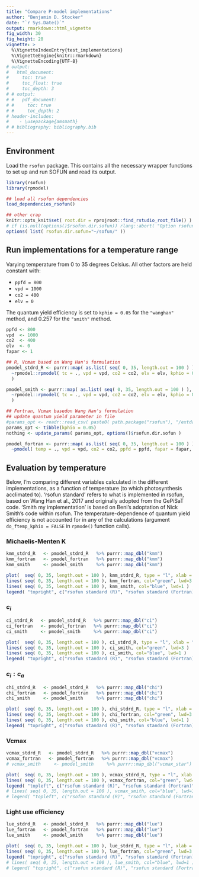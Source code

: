 ```yaml
---
title: "Compare P-model implementations"
author: "Benjamin D. Stocker"
date: "`r Sys.Date()`"
output: rmarkdown::html_vignette
fig_width: 30 
fig_height: 20 
vignette: >
  %\VignetteIndexEntry{test_implementations}
  %\VignetteEngine{knitr::rmarkdown}
  %\VignetteEncoding{UTF-8}
# output:
#   html_document:
#     toc: true
#     toc_float: true
#     toc_depth: 3
# # output:
# #   pdf_document:
# #     toc: true
# #     toc_depth: 2
# header-includes:
#    - \usepackage{amsmath}
# # bibliography: bibliography.bib
---
```


## Environment

Load the `rsofun` package. This contains all the necessary wrapper functions to set up and run SOFUN and read its output. 
```r
library(rsofun)
library(rpmodel)

## load all rsofun dependencies
load_dependencies_rsofun()

## other crap
knitr::opts_knit$set( root.dir = rprojroot::find_rstudio_root_file() ) # does not work properly
# if (is.null(options()$rsofun.dir.sofun)) rlang::abort( "Option rsofun.dir.sofun not set. Do so by `options( list( rsofun.dir.sofun=string_path_where_sofun_is ))`" )
options( list( rsofun.dir.sofun="~/sofun/" ))
```

## Run implementations for a temperature range

Varying temperature from 0 to 35 degrees Celsius. All other factors are held constant with:

- `ppfd = 800`
- `vpd = 1000`
- `co2 = 400`
- `elv = 0`

The quantum yield efficiency is set to `kphio = 0.05` for the `"wanghan"` method, and 0.257 for the `"smith"` method.

```r
ppfd <- 800
vpd  <- 1000
co2  <- 400
elv  <- 0
fapar <- 1

## R, Vcmax based on Wang Han's formulation
pmodel_stdrd_R <- purrr::map( as.list( seq( 0, 35, length.out = 100 ) ), 
  ~rpmodel::rpmodel( tc = ., vpd = vpd, co2 = co2, elv = elv, kphio = 0.05, fapar = fapar, ppfd = ppfd, method_optci="prentice14", method_jmaxlim = "wang17", do_ftemp_kphio = FALSE ) 
  )

pmodel_smith <- purrr::map( as.list( seq( 0, 35, length.out = 100 ) ), 
  ~rpmodel::rpmodel( tc = ., vpd = vpd, co2 = co2, elv = elv, kphio = 0.257, fapar = fapar, ppfd = ppfd, method_optci="prentice14", method_jmaxlim = "smith19", do_ftemp_kphio = FALSE ) 
  )

## Fortran, Vcmax basedon Wang Han's formulation
## update quantum yield parameter in file
#params_opt <- readr::read_csv( paste0( path.package("rsofun"), "/extdata/params_opt_kphio_soilm_global.csv" ) )
params_opt <- tibble(kphio = 0.05)
nothing <- update_params( params_opt, options()$rsofun.dir.sofun )

pmodel_fortran <- purrr::map( as.list( seq( 0, 35, length.out = 100 ) ), 
  ~pmodel( temp = ., vpd = vpd, co2 = co2, ppfd = ppfd, fapar = fapar, elv = elv, implementation = "fortran", sofundir = options()$rsofun.dir.sofun ) )
```

## Evaluation by temperature

Below, I'm comparing different variables calculated in the different implementations, as a function of temperature (to which photosynthesis acclimated to). 'rsofun standard' refers to what is implemented in rsofun, based on Wang Han et al., 2017 and originally adopted from the GePiSaT code. 'Smith my implementation' is based on Beni's adoptation of Nick Smith's code within rsofun. The temperature-dependence of quantum yield efficiency is not accounted for in any of the calculations (argument `do_ftemp_kphio = FALSE` in `rpmode()` function calls).

### Michaelis-Menten K

```r
kmm_stdrd_R   <- pmodel_stdrd_R   %>% purrr::map_dbl("kmm")
kmm_fortran   <- pmodel_fortran   %>% purrr::map_dbl("kmm")
kmm_smith     <- pmodel_smith     %>% purrr::map_dbl("kmm")

plot(  seq( 0, 35, length.out = 100 ), kmm_stdrd_R, type = "l", xlab = "Temperature (deg C)", ylab = "Michaelis-Menten K", lwd=6 )
lines( seq( 0, 35, length.out = 100 ), kmm_fortran, col="green", lwd=3 )
lines( seq( 0, 35, length.out = 100 ), kmm_smith, col="blue", lwd=1 )
legend( "topright", c("rsofun standard (R)", "rsofun standard (Fortran)", "Smith my implementation"), lty = 1, col = c("black", "green", "blue" ), lwd=c(6,3,1), bty = "n")
```

### $c_i$

```r
ci_stdrd_R   <- pmodel_stdrd_R   %>% purrr::map_dbl("ci")
ci_fortran   <- pmodel_fortran   %>% purrr::map_dbl("ci")
ci_smith     <- pmodel_smith     %>% purrr::map_dbl("ci")

plot(  seq( 0, 35, length.out = 100 ), ci_stdrd_R, type = "l", xlab = "Temperature (deg C)", ylab = "ci", lwd=6 )
lines( seq( 0, 35, length.out = 100 ), ci_smith, col="green", lwd=3 )
lines( seq( 0, 35, length.out = 100 ), ci_smith, col="blue", lwd=1 )
legend( "topright", c("rsofun standard (R)", "rsofun standard (Fortran)", "Smith my implementation"), lty = 1, col = c("black", "green", "blue" ), lwd=c(6,3,1), bty = "n")
```

### $c_i:c_a$

```r
chi_stdrd_R   <- pmodel_stdrd_R   %>% purrr::map_dbl("chi")
chi_fortran   <- pmodel_fortran   %>% purrr::map_dbl("chi")
chi_smith     <- pmodel_smith     %>% purrr::map_dbl("chi")

plot(  seq( 0, 35, length.out = 100 ), chi_stdrd_R, type = "l", xlab = "Temperature (deg C)", ylab = "ci:ca", lwd=6 )
lines( seq( 0, 35, length.out = 100 ), chi_fortran, col="green", lwd=3 )
lines( seq( 0, 35, length.out = 100 ), chi_smith, col="blue", lwd=1 )
legend( "topright", c("rsofun standard (R)", "rsofun standard (Fortran)", "Smith my implementation"), lty = 1, col = c("black", "green", "blue"), lwd=c(6,3,1), bty = "n")
```

### Vcmax

```r
vcmax_stdrd_R   <- pmodel_stdrd_R   %>% purrr::map_dbl("vcmax")
vcmax_fortran   <- pmodel_fortran   %>% purrr::map_dbl("vcmax")
# vcmax_smith     <- pmodel_smith     %>% purrr::map_dbl("vcmax_star")

plot(  seq( 0, 35, length.out = 100 ), vcmax_stdrd_R, type = "l", xlab = "Temperature (deg C)", ylab = "Vcmax", lwd=6, ylim=c(0,max(vcmax_stdrd_R)) )
lines( seq( 0, 35, length.out = 100 ), vcmax_fortran, col="green", lwd=3 )
legend( "topleft", c("rsofun standard (R)", "rsofun standard (Fortran)"), lty = 1, col = c("black", "green"), lwd=c(6,3), bty = "n" )
# lines( seq( 0, 35, length.out = 100 ), vcmax_smith, col="blue", lwd=1 )
# legend( "topleft", c("rsofun standard (R)", "rsofun standard (Fortran)", "Smith my implementation"), lty = 1, col = c("black", "green", "blue"), lwd=c(6,3,1), bty = "n" )
```


### Light use efficiency

```r
lue_stdrd_R   <- pmodel_stdrd_R   %>% purrr::map_dbl("lue")
lue_fortran   <- pmodel_fortran   %>% purrr::map_dbl("lue")
lue_smith     <- pmodel_smith     %>% purrr::map_dbl("lue")

plot(  seq( 0, 35, length.out = 100 ), lue_stdrd_R, type = "l", xlab = "Temperature (deg C)", ylab = "lue", lwd=6, ylim=c(0,max(lue_smith)) )
lines( seq( 0, 35, length.out = 100 ), lue_fortran, col="green", lwd=3 )
legend( "topright", c("rsofun standard (R)", "rsofun standard (Fortran)"), lty = 1, col = c("black", "green"), lwd=c(6,3), bty = "n")
# lines( seq( 0, 35, length.out = 100 ), lue_smith, col="blue", lwd=1 )
# legend( "topright", c("rsofun standard (R)", "rsofun standard (Fortran)", "Smith my implementation"), lty = 1, col = c("black", "green", "blue"), lwd=c(6,3,1), bty = "n")
```


